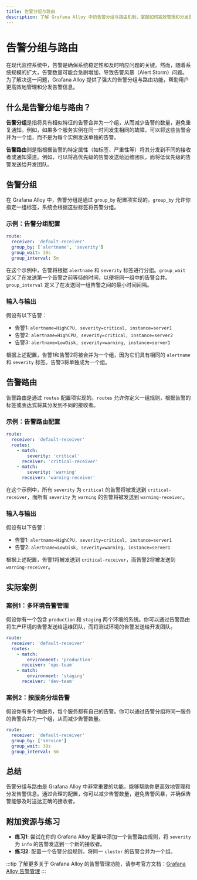```yaml
---
title: 告警分组与路由
description: 了解 Grafana Alloy 中的告警分组与路由机制，掌握如何高效管理和分发告警信息。
---
```


# 告警分组与路由

在现代监控系统中，告警是确保系统稳定性和及时响应问题的关键。然而，随着系统规模的扩大，告警数量可能会急剧增加，导致告警风暴（Alert Storm）问题。为了解决这一问题，Grafana Alloy 提供了强大的告警分组与路由功能，帮助用户更高效地管理和分发告警信息。

## 什么是告警分组与路由？

**告警分组**是指将具有相似特征的告警合并为一个组，从而减少告警的数量，避免重复通知。例如，如果多个服务实例在同一时间发生相同的故障，可以将这些告警合并为一个组，而不是为每个实例发送单独的告警。

**告警路由**则是指根据告警的特定属性（如标签、严重性等）将其分发到不同的接收者或通知渠道。例如，可以将高优先级的告警发送给运维团队，而将低优先级的告警发送给开发团队。

## 告警分组

在 Grafana Alloy 中，告警分组是通过 `group_by` 配置项实现的。`group_by` 允许你指定一组标签，系统会根据这些标签将告警分组。

### 示例：告警分组配置

```yaml
route:
  receiver: 'default-receiver'
  group_by: ['alertname', 'severity']
  group_wait: 30s
  group_interval: 5m
```

在这个示例中，告警将根据 `alertname` 和 `severity` 标签进行分组。`group_wait` 定义了在发送第一个告警之前等待的时间，以便将同一组中的告警合并。`group_interval` 定义了在发送同一组告警之间的最小时间间隔。

### 输入与输出

假设有以下告警：

- 告警1: `alertname=HighCPU, severity=critical, instance=server1`
- 告警2: `alertname=HighCPU, severity=critical, instance=server2`
- 告警3: `alertname=LowDisk, severity=warning, instance=server1`

根据上述配置，告警1和告警2将被合并为一个组，因为它们具有相同的 `alertname` 和 `severity` 标签。告警3将单独成为一个组。

## 告警路由

告警路由是通过 `routes` 配置项实现的。`routes` 允许你定义一组规则，根据告警的标签或表达式将其分发到不同的接收者。

### 示例：告警路由配置

```yaml
route:
  receiver: 'default-receiver'
  routes:
    - match:
        severity: 'critical'
      receiver: 'critical-receiver'
    - match:
        severity: 'warning'
      receiver: 'warning-receiver'
```

在这个示例中，所有 `severity` 为 `critical` 的告警将被发送到 `critical-receiver`，而所有 `severity` 为 `warning` 的告警将被发送到 `warning-receiver`。

### 输入与输出

假设有以下告警：

- 告警1: `alertname=HighCPU, severity=critical, instance=server1`
- 告警2: `alertname=LowDisk, severity=warning, instance=server1`

根据上述配置，告警1将被发送到 `critical-receiver`，而告警2将被发送到 `warning-receiver`。

## 实际案例

### 案例1：多环境告警管理

假设你有一个包含 `production` 和 `staging` 两个环境的系统。你可以通过告警路由将生产环境的告警发送给运维团队，而将测试环境的告警发送给开发团队。

```yaml
route:
  receiver: 'default-receiver'
  routes:
    - match:
        environment: 'production'
      receiver: 'ops-team'
    - match:
        environment: 'staging'
      receiver: 'dev-team'
```

### 案例2：按服务分组告警

假设你有多个微服务，每个服务都有自己的告警。你可以通过告警分组将同一服务的告警合并为一个组，从而减少告警数量。

```yaml
route:
  receiver: 'default-receiver'
  group_by: ['service']
  group_wait: 30s
  group_interval: 5m
```

## 总结

告警分组与路由是 Grafana Alloy 中非常重要的功能，能够帮助你更高效地管理和分发告警信息。通过合理的配置，你可以减少告警数量，避免告警风暴，并确保告警能够及时送达正确的接收者。

## 附加资源与练习

- **练习1**: 尝试在你的 Grafana Alloy 配置中添加一个告警路由规则，将 `severity` 为 `info` 的告警发送到一个新的接收者。
- **练习2**: 配置一个告警分组规则，将同一 `cluster` 的告警合并为一个组。

:::tip
了解更多关于 Grafana Alloy 的告警管理功能，请参考官方文档：[Grafana Alloy 告警管理](https://grafana.com/docs/alloy/latest/alerting/)
:::